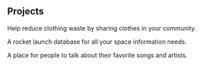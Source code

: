 ## Projects

<ProjectCard
    title="thousandthread"
    link="https://www.thousandthread.com/">
    Help reduce clothing waste by sharing clothes in your community.
</ProjectCard>

<ProjectCard 
    title="Every Rocket Launch" 
    link="http://everyrocketlaunch.com.s3-website-us-east-1.amazonaws.com/">
    A rocket launch database for all your space information needs.
</ProjectCard>

<ProjectCard
    title="Trap Dungeon"
    link="https://shielded-reaches-25412.herokuapp.com/">
    A place for people to talk about their favorite songs and artists.
</ProjectCard>



